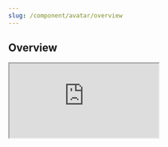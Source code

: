 ```yaml
---
slug: /component/avatar/overview
---
```


## Overview

<iframe
  style={{ border: "none", width: "100%", height: "100%" }}
  src="https://sprout-storybook.vercel.app/iframe.html?args=&globals=&id=components-boxbutton--basic&viewMode=story"
></iframe>
